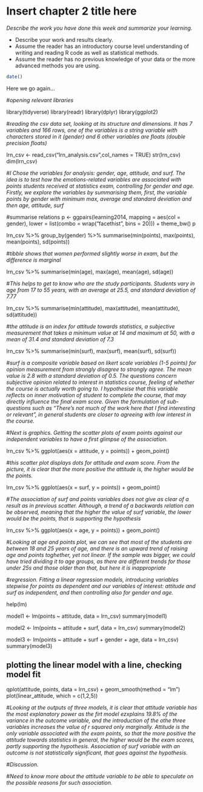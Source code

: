 # Insert chapter 2 title here

*Describe the work you have done this week and summarize your learning.*

- Describe your work and results clearly. 
- Assume the reader has an introductory course level understanding of writing and reading R code as well as statistical methods.
- Assume the reader has no previous knowledge of your data or the more advanced methods you are using.

```r
date()
```

Here we go again...

#*opening relevant libraries*

library(tidyverse)
library(readr)
library(dplyr)
library(ggplot2)

#*reading the csv data set, looking at its structure and dimensions. It has 7 variables and 166 rows, one of the variables is a string variable with characters stored in it (gender) and 6 other variables are floats (double precision floats)*

lrn_csv <- read_csv("lrn_analysis.csv",col_names = TRUE)
str(lrn_csv)
dim(lrn_csv)

#*I Chose the variables for analysis: gender, age, attitude, and surf. The idea is to test how the emotions-related variables are associated with points students received at statistics exam, controlling for gender and age. Firstly, we explore the variables by summarising them, first, the variable points by gender with minimum max, average and standard deviation and then age, attitude, surf*

#summarise relations
p <- ggpairs(learning2014, mapping = aes(col = gender), 
                     lower = list(combo = wrap("facethist", bins = 20))) + theme_bw()
p

lrn_csv %>% 
  group_by(gender) %>% 
    summarise(min(points), max(points), mean(points), sd(points))

#*tibble shows that women performed slightly worse in exam, but the difference is marginal*    

lrn_csv %>% 
  summarise(min(age), max(age), mean(age), sd(age))

#*This helps to get to know who are the study participants. Students vary in age from 17 to 55 years, with an average at 25.5, and standard deviation of 7.77*

lrn_csv %>% 
  summarise(min(attitude), max(attitude), mean(attitude), sd(attitude))

#*the attitude is an index for attitude towards statistics, a subjective measurement that takes a minimum value at 14 and maximum at 50, with a mean of 31.4 and standard deviation of 7.3*

lrn_csv %>% 
  summarise(min(surf), max(surf), mean(surf), sd(surf))

#*surf is a composite variable based on likert scale variables (1-5 points) for opinion measurement from strongly disagree to strongly agree. The mean value is 2.8 with a standard deviation of 0.5. The questions concern subjective opinion related to interest in statistics course, feeling of whether the course is actually worth going to. I hypothesise that this variable reflects on inner motivation of student to complete the course, that may directly influence the final exam score. Given the formulation of sub-questions such as "There's not much of the work here that I find interesting or relevant", in general students are closer to agreeing with low interest in the course.*

#*Next is graphics. Getting the scatter plots of exam points against our independent variables to have a first glimpse of the association.*

lrn_csv %>% 
  ggplot(aes(x = attitude, y = points)) +
  geom_point()

#*this scatter plot displays dots for attitude and exam score. From the picture, it is clear that the more positive the attitude is, the higher would be the points.*

lrn_csv %>% 
  ggplot(aes(x = surf, y = points)) +
  geom_point()

#*The association of surf and points variables does not give as clear of a result as in previous scatter. Although, a trend of a backwards relation can be observed, meaning that the higher the value of surf variable, the lower would be the points, that is supporting the hypothesis*

lrn_csv %>% 
  ggplot(aes(x = age, y = points)) +
  geom_point()

#*Looking at age and points plot, we can see that most of the students are between 18 and 25 years of age, and there is an upward trend of raising age and points toghether, yet not linear. If the sample was bigger, we could have tried dividing it to age groups, as there are different trends for those under 25s and those older than that, but here it is inappropriate*

#*regression. Fitting a linear regression models, introducing variables stepwise for points as dependent and our variables of interest: attitude and surf as independent, and then controlling also for gender and age.*

help(lm)

model1 <- lm(points ~ attitude, data = lrn_csv)
summary(model1)
  
model2 <- lm(points ~ attitude + surf, data = lrn_csv)
summary(model2)

model3 <- lm(points ~ attitude + surf + gender + age, data = lrn_csv)
summary(model3)

## plotting the linear model with a line, checking model fit
qplot(attitude, points, data = lrn_csv) + geom_smooth(method = "lm")
plot(linear_attitude, which = c(1,2,5))

#*Looking at the outputs of three models, it is clear that attitude variable has the most explanatory power as the firt model ezxplains 19.8% of the variance in the outcome variable, and the introduction of the othe three variables increases the value of r squared only marginally. Attitude is the only variable associated with the exam points, so that the more positive the attitude towards statistics in general, the higher would be the exam scores, partly supporting the hypothesis. Association of surf variable with an outcome is not statistically significant, that goes against the hypothesis.*  

#*Discussion.*

#*Need to know more about the attitude variable to be able to speculate on the possible reasons for such association.*